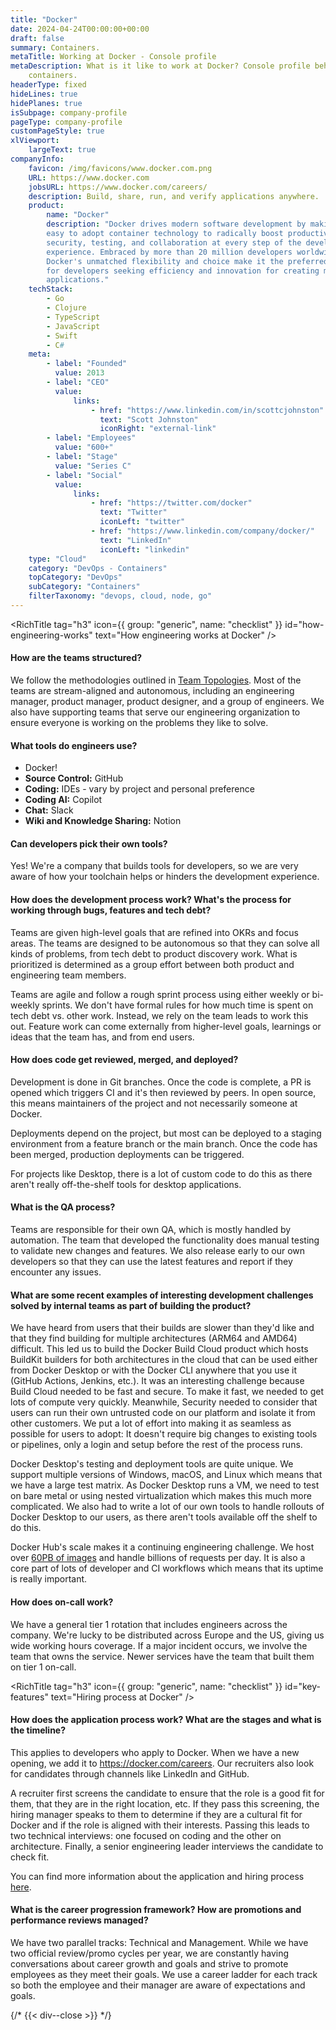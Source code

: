 ```yaml
---
title: "Docker"
date: 2024-04-24T00:00:00+00:00
draft: false
summary: Containers.
metaTitle: Working at Docker - Console profile
metaDescription: What is it like to work at Docker? Console profile behind the scenes at Docker -
    containers.
headerType: fixed
hideLines: true
hidePlanes: true
isSubpage: company-profile
pageType: company-profile
customPageStyle: true
xlViewport:
    largeText: true
companyInfo:
    favicon: /img/favicons/www.docker.com.png
    URL: https://www.docker.com
    jobsURL: https://www.docker.com/careers/
    description: Build, share, run, and verify applications anywhere.
    product:
        name: "Docker"
        description: "Docker drives modern software development by making it 
        easy to adopt container technology to radically boost productivity, 
        security, testing, and collaboration at every step of the developer 
        experience. Embraced by more than 20 million developers worldwide, 
        Docker's unmatched flexibility and choice make it the preferred tool 
        for developers seeking efficiency and innovation for creating modern 
        applications."
    techStack:
        - Go
        - Clojure
        - TypeScript
        - JavaScript
        - Swift
        - C#
    meta:
        - label: "Founded"
          value: 2013
        - label: "CEO"
          value:
              links:
                  - href: "https://www.linkedin.com/in/scottcjohnston"
                    text: "Scott Johnston"
                    iconRight: "external-link"
        - label: "Employees"
          value: "600+"
        - label: "Stage"
          value: "Series C"
        - label: "Social"
          value:
              links:
                  - href: "https://twitter.com/docker"
                    text: "Twitter"
                    iconLeft: "twitter"
                  - href: "https://www.linkedin.com/company/docker/"
                    text: "LinkedIn"
                    iconLeft: "linkedin"
    type: "Cloud"
    category: "DevOps - Containers"
    topCategory: "DevOps"
    subCategory: "Containers"
    filterTaxonomy: "devops, cloud, node, go"
---
```


<span id="wrapper-1" className="nav-anchor" anchor-name="how-engineering-works"></span>

<RichTitle tag="h3" icon={{ group: "generic", name: "checklist" }} id="how-engineering-works" text="How engineering works at Docker" />

#### How are the teams structured?

We follow the methodologies outlined in [Team
Topologies](https://teamtopologies.com). Most of the teams are stream-aligned
and autonomous, including an engineering manager, product manager, product
designer, and a group of engineers. We also have supporting teams that serve our
engineering organization to ensure everyone is working on the problems they like
to solve.

#### What tools do engineers use?

-   Docker!
-   **Source Control:** GitHub
-   **Coding:** IDEs - vary by project and personal preference
-   **Coding AI:** Copilot
-   **Chat:** Slack
-   **Wiki and Knowledge Sharing:** Notion

#### Can developers pick their own tools?

Yes! We're a company that builds tools for developers, so we are very aware of
how your toolchain helps or hinders the development experience.

#### How does the development process work? What's the process for working through bugs, features and tech debt?

Teams are given high-level goals that are refined into OKRs and focus areas. The
teams are designed to be autonomous so that they can solve all kinds of
problems, from tech debt to product discovery work. What is prioritized is
determined as a group effort between both product and engineering team members.

Teams are agile and follow a rough sprint process using either weekly or
bi-weekly sprints. We don't have formal rules for how much time is spent on tech
debt vs. other work. Instead, we rely on the team leads to work this out.
Feature work can come externally from higher-level goals, learnings or ideas
that the team has, and from end users.

#### How does code get reviewed, merged, and deployed?

Development is done in Git branches. Once the code is complete, a PR is opened
which triggers CI and it's then reviewed by peers. In open source, this means
maintainers of the project and not necessarily someone at Docker.

Deployments depend on the project, but most can be deployed to a staging
environment from a feature branch or the main branch. Once the code has been
merged, production deployments can be triggered.

For projects like Desktop, there is a lot of custom code to do this as there
aren't really off-the-shelf tools for desktop applications.

#### What is the QA process?

Teams are responsible for their own QA, which is mostly handled by automation.
The team that developed the functionality does manual testing to validate new
changes and features. We also release early to our own developers so that they
can use the latest features and report if they encounter any issues.

#### What are some recent examples of interesting development challenges solved by internal teams as part of building the product?

We have heard from users that their builds are slower than they'd like and that
they find building for multiple architectures (ARM64 and AMD64) difficult. This
led us to build the Docker Build Cloud product which hosts BuildKit builders for
both architectures in the cloud that can be used either from Docker Desktop or
with the Docker CLI anywhere that you use it (GitHub Actions, Jenkins, etc.). It
was an interesting challenge because Build Cloud needed to be fast and secure.
To make it fast, we needed to get lots of compute very quickly. Meanwhile,
Security needed to consider that users can run their own untrusted code on our
platform and isolate it from other customers. We put a lot of effort into making
it as seamless as possible for users to adopt: It doesn't require big changes to
existing tools or pipelines, only a login and setup before the rest of the
process runs.

Docker Desktop's testing and deployment tools are quite unique. We support
multiple versions of Windows, macOS, and Linux which means that we have a large
test matrix. As Docker Desktop runs a VM, we need to test on bare metal or using
nested virtualization which makes this much more complicated. We also had to
write a lot of our own tools to handle rollouts of Docker Desktop to our users,
as there aren't tools available off the shelf to do this.

Docker Hub's scale makes it a continuing engineering challenge. We host over
[60PB of images](https://twitter.com/scottcjohnston/status/1753041815559631270)
and handle billions of requests per day. It is also a core part of lots of
developer and CI workflows which means that its uptime is really important.

#### How does on-call work?

We have a general tier 1 rotation that includes engineers across the company.
We're lucky to be distributed across Europe and the US, giving us wide working
hours coverage. If a major incident occurs, we involve the team that owns the
service. Newer services have the team that built them on tier 1 on-call.

<span id="wrapper-2" className="nav-anchor" anchor-name="hiring-process"></span>

<RichTitle tag="h3" icon={{ group: "generic", name: "checklist" }} id="key-features" text="Hiring process at Docker" />

#### How does the application process work? What are the stages and what is the timeline?

This applies to developers who apply to Docker. When we have a new opening, we
add it to https://docker.com/careers. Our recruiters also look for candidates
through channels like LinkedIn and GitHub.

A recruiter first screens the candidate to ensure that the role is a good fit
for them, that they are in the right location, etc. If they pass this screening,
the hiring manager speaks to them to determine if they are a cultural fit for
Docker and if the role is aligned with their interests. Passing this leads to
two technical interviews: one focused on coding and the other on architecture.
Finally, a senior engineering leader interviews the candidate to check fit.

You can find more information about the
application and hiring process [here](https://www.docker.com/careers/hiring-onboarding/).

#### What is the career progression framework? How are promotions and performance reviews managed?

We have two parallel tracks: Technical and Management. While we have two
official review/promo cycles per year, we are constantly having conversations
about career growth and goals and strive to promote employees as they meet their
goals. We use a career ladder for each track so both the employee and their
manager are aware of expectations and goals.

{/* {{< div--close >}} */}
